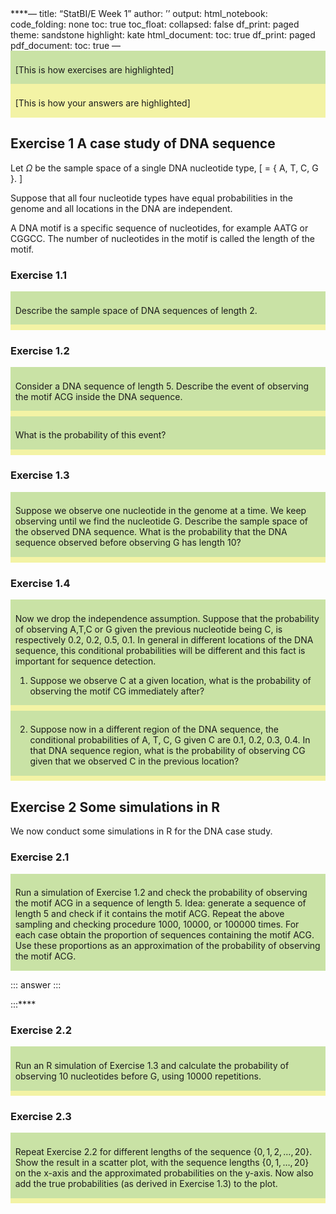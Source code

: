 ****---
title: "StatBI/E Week 1"
author: ''
output:
  html_notebook:
    code_folding: none
    toc: true
    toc_float:
      collapsed: false
    df_print: paged
    theme: sandstone
    highlight: kate
  html_document:
    toc: true
    df_print: paged
  pdf_document:
    toc: true
---
<style>
.exercise{background-color:#c9e2a5;padding:1ex 1ex .1ex 1ex;}
.answer{background-color:#f3f3a5;padding:1ex 1ex .1ex 1ex;}
</style>
::: exercise :::
[This is how exercises are highlighted]
:::
::: answer  :::
[This is how your answers are highlighted]
:::




## Exercise 1  A case study of DNA sequence

Let $\Omega$
be the sample space of a single DNA nucleotide type,
\[ \Omega = \{ A, T, C, G \}. \]

Suppose that all four  nucleotide types have equal probabilities in the genome and 
all locations in the DNA are independent. 

A DNA motif is a specific sequence of nucleotides, for example AATG or CGGCC. The number of
nucleotides in the motif is called the length of the motif.


### Exercise 1.1 

::: exercise :::
Describe the sample space of DNA sequences of length 2.
:::

::: answer :::

:::

### Exercise 1.2 

::: exercise :::
Consider a DNA sequence of length 5. Describe the event of observing the 
motif ACG inside the DNA sequence.
:::

::: answer :::

:::

::: exercise :::
What is the probability of this event?
:::

::: answer :::

:::



### Exercise 1.3 

::: exercise :::
Suppose we observe one nucleotide in the genome at a time. We keep 
observing until we find the nucleotide G.  Describe the sample space of the 
observed DNA sequence. 
What is the probability that the DNA sequence observed before observing G has length 
10?
:::

::: answer :::

:::

### Exercise 1.4 

::: exercise :::
Now we drop the independence assumption. Suppose that the 
probability of observing A,T,C or G given the previous nucleotide being C, is
respectively 0.2, 0.2, 0.5, 0.1. In general in different locations of the DNA
sequence, this conditional probabilities will be different and this fact is
important for sequence detection.

1. Suppose we observe C at a given location, what is the probability of
observing the motif CG immediately after?
:::

::: answer :::

:::

::: exercise :::
2. Suppose now in a different region of the DNA sequence, the 
conditional probabilities of A, T, C, G given C are 0.1, 0.2, 0.3, 0.4.
In that DNA sequence region,
what is the probability of observing CG given
that we observed C in the previous location?
:::

::: answer :::

:::



## Exercise 2 Some simulations in R

We now conduct some simulations in R for the DNA case study.

### Exercise 2.1 

::: exercise :::
Run a simulation of Exercise 1.2 and check the probability of observing the motif ACG 
in a sequence of length 5. Idea: generate a sequence of length 5 and check if it contains
the motif ACG. Repeat the above sampling and checking procedure 1000, 10000, or 100000 times. 
For each case obtain the proportion of sequences containing the motif ACG. Use 
these proportions as an approximation of the probability of observing the motif ACG. 
:::

::: answer :::

:::****


### Exercise 2.2

::: exercise :::
Run an R simulation of Exercise 1.3 and calculate the probability of observing 
10 nucleotides before G, using 10000 repetitions.
:::

::: answer :::

:::


### Exercise 2.3 

::: exercise :::
Repeat Exercise 2.2 for different lengths of the sequence $\{0,1,2,\ldots, 20\}$.
Show the result in a scatter plot, with the sequence lengths $\{0,1,\ldots, 20\}$ on the x-axis and the approximated probabilities on the y-axis. Now also add the true probabilities (as derived in Exercise 1.3) to the plot.
:::

::: answer :::

:::
